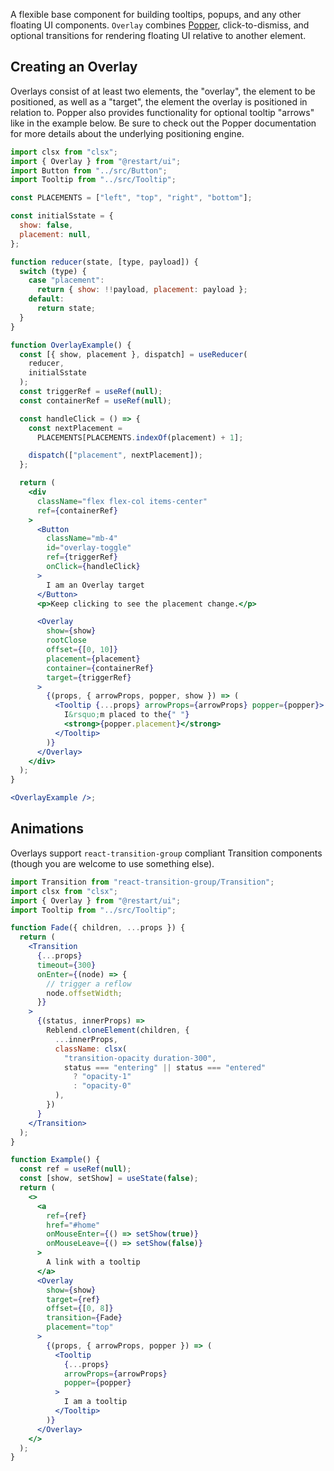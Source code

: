 A flexible base component for building tooltips, popups, and any other floating UI components.
`Overlay` combines [Popper](https://popper.js.org/), click-to-dismiss, and optional transitions for
rendering floating UI relative to another element.

## Creating an Overlay

Overlays consist of at least two elements, the "overlay", the element to be positioned,
as well as a "target", the element the overlay is positioned in relation to. Popper
also provides functionality for optional tooltip "arrows" like in the example below.
Be sure to check out the Popper documentation for more details about the underlying
positioning engine.

```jsx live editor=collapse
import clsx from "clsx";
import { Overlay } from "@restart/ui";
import Button from "../src/Button";
import Tooltip from "../src/Tooltip";

const PLACEMENTS = ["left", "top", "right", "bottom"];

const initialSstate = {
  show: false,
  placement: null,
};

function reducer(state, [type, payload]) {
  switch (type) {
    case "placement":
      return { show: !!payload, placement: payload };
    default:
      return state;
  }
}

function OverlayExample() {
  const [{ show, placement }, dispatch] = useReducer(
    reducer,
    initialSstate
  );
  const triggerRef = useRef(null);
  const containerRef = useRef(null);

  const handleClick = () => {
    const nextPlacement =
      PLACEMENTS[PLACEMENTS.indexOf(placement) + 1];

    dispatch(["placement", nextPlacement]);
  };

  return (
    <div
      className="flex flex-col items-center"
      ref={containerRef}
    >
      <Button
        className="mb-4"
        id="overlay-toggle"
        ref={triggerRef}
        onClick={handleClick}
      >
        I am an Overlay target
      </Button>
      <p>Keep clicking to see the placement change.</p>

      <Overlay
        show={show}
        rootClose
        offset={[0, 10]}
        placement={placement}
        container={containerRef}
        target={triggerRef}
      >
        {(props, { arrowProps, popper, show }) => (
          <Tooltip {...props} arrowProps={arrowProps} popper={popper}>
            I&rsquo;m placed to the{" "}
            <strong>{popper.placement}</strong>
          </Tooltip>
        )}
      </Overlay>
    </div>
  );
}

<OverlayExample />;
```

## Animations

Overlays support `react-transition-group` compliant Transition components (though you are welcome to use something else).

```jsx live
import Transition from "react-transition-group/Transition";
import clsx from "clsx";
import { Overlay } from "@restart/ui";
import Tooltip from "../src/Tooltip";

function Fade({ children, ...props }) {
  return (
    <Transition
      {...props}
      timeout={300}
      onEnter={(node) => {
        // trigger a reflow
        node.offsetWidth;
      }}
    >
      {(status, innerProps) =>
        Reblend.cloneElement(children, {
          ...innerProps,
          className: clsx(
            "transition-opacity duration-300",
            status === "entering" || status === "entered"
              ? "opacity-1"
              : "opacity-0"
          ),
        })
      }
    </Transition>
  );
}

function Example() {
  const ref = useRef(null);
  const [show, setShow] = useState(false);
  return (
    <>
      <a
        ref={ref}
        href="#home"
        onMouseEnter={() => setShow(true)}
        onMouseLeave={() => setShow(false)}
      >
        A link with a tooltip
      </a>
      <Overlay
        show={show}
        target={ref}
        offset={[0, 8]}
        transition={Fade}
        placement="top"
      >
        {(props, { arrowProps, popper }) => (
          <Tooltip
            {...props}
            arrowProps={arrowProps}
            popper={popper}
          >
            I am a tooltip
          </Tooltip>
        )}
      </Overlay>
    </>
  );
}
```
